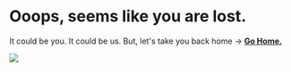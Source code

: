 # Ooops, seems like you are lost.

It could be you. It could be us. But, let's take you back home → [**Go Home.**](/about-v2/understanding-drift)


![](public/assets/404.png)